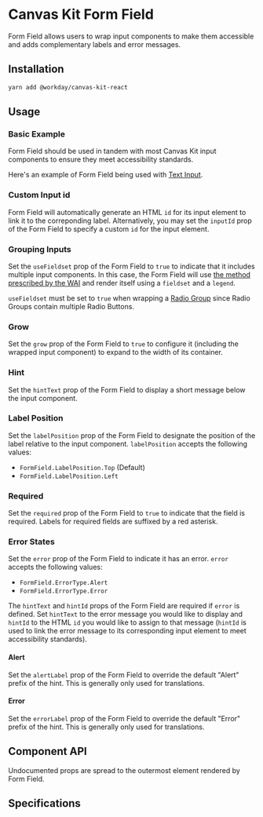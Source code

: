 


<Meta title="Components/Inputs/Form Field" component={FormField} />

# Canvas Kit Form Field

Form Field allows users to wrap input components to make them accessible and adds complementary
labels and error messages.

## Installation

```sh
yarn add @workday/canvas-kit-react
```

## Usage

### Basic Example

Form Field should be used in tandem with most Canvas Kit input components to ensure they meet
accessibility standards.

Here's an example of Form Field being used with [Text Input](/components/inputs/text-input/).

<ExampleCodeBlock code={Basic} />

### Custom Input id

Form Field will automatically generate an HTML `id` for its input element to link it to the
correponding label. Alternatively, you may set the `inputId` prop of the Form Field to specify a
custom `id` for the input element.

<ExampleCodeBlock code={CustomInputId} />

### Grouping Inputs

Set the `useFieldset` prop of the Form Field to `true` to indicate that it includes multiple input
components. In this case, the Form Field will use
[the method prescribed by the WAI](https://www.w3.org/WAI/tutorials/forms/grouping/) and render
itself using a `fieldset` and a `legend`.

`useFieldset` must be set to `true` when wrapping a [Radio Group](/components/inputs/radio/) since
Radio Groups contain multiple Radio Buttons.

<ExampleCodeBlock code={GroupingInputs} />

### Grow

Set the `grow` prop of the Form Field to `true` to configure it (including the wrapped input
component) to expand to the width of its container.

<ExampleCodeBlock code={Grow} />

### Hint

Set the `hintText` prop of the Form Field to display a short message below the input component.

<ExampleCodeBlock code={Hint} />

### Label Position

Set the `labelPosition` prop of the Form Field to designate the position of the label relative to
the input component. `labelPosition` accepts the following values:

- `FormField.LabelPosition.Top` (Default)
- `FormField.LabelPosition.Left`

<ExampleCodeBlock code={LabelPosition} />

### Required

Set the `required` prop of the Form Field to `true` to indicate that the field is required. Labels
for required fields are suffixed by a red asterisk.

<ExampleCodeBlock code={Required} />

### Error States

Set the `error` prop of the Form Field to indicate it has an error. `error` accepts the following
values:

- `FormField.ErrorType.Alert`
- `FormField.ErrorType.Error`

The `hintText` and `hintId` props of the Form Field are required if `error` is defined. Set
`hintText` to the error message you would like to display and `hintId` to the HTML `id` you would
like to assign to that message (`hintId` is used to link the error message to its corresponding
input element to meet accessibility standards).

#### Alert

<ExampleCodeBlock code={Alert} />

Set the `alertLabel` prop of the Form Field to override the default "Alert" prefix of the hint. This
is generally only used for translations.

<ExampleCodeBlock code={AlertLabel} />

#### Error

<ExampleCodeBlock code={Error} />

Set the `errorLabel` prop of the Form Field to override the default "Error" prefix of the hint. This
is generally only used for translations.

<ExampleCodeBlock code={ErrorLabel} />

## Component API

<SymbolDoc name="FormField" fileName="/react/" />

Undocumented props are spread to the outermost element rendered by Form Field.

## Specifications

<Specifications file="FormField.spec.ts" name="Form Field" />
